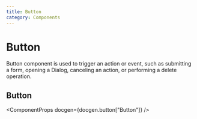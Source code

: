 ```yaml
---
title: Button
category: Components
---
```




# Button

Button component is used to trigger an action or event, such as submitting a form, opening a Dialog, canceling an action, or performing a delete operation.

<ComponentMenu slug="button" />

## Button

<ComponentProps docgen={docgen.button["Button"]} />
